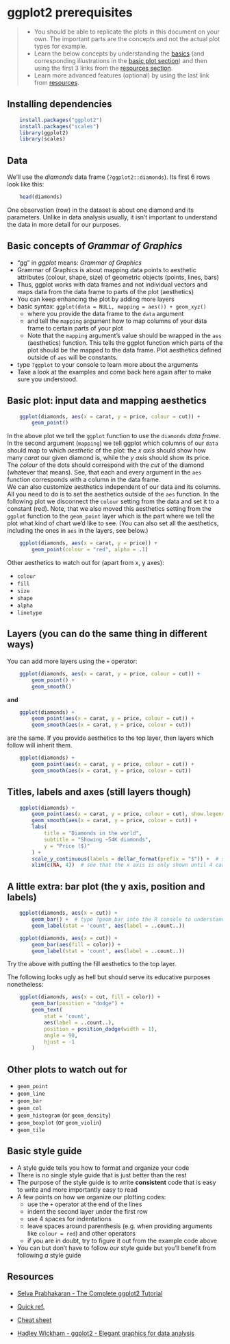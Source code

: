 # ggplot2 prerequisites

> + You should be able to replicate the plots in this document on your own. The important parts are the concepts and not the actual plot types for example.
> + Learn the below concepts by understanding the [basics](#basics) (and corresponding illustrations in the [basic plot section](#basic_plot)) and then using the first 3 links from the [resources section](#resources).  
> + Learn more advanced features (optional) by using the last link from [resources](#resources).

## Installing dependencies
```r
    install.packages("ggplot2")
    install.packages("scales")
    library(ggplot2)
    library(scales)
```

## Data

We'll use the *diamonds* data frame (`?ggplot2::diamonds`). Its first 6 rows look like this:

```r
    head(diamonds)
```

One observation (row) in the dataset is about one diamond and its parameters. Unlike in data analysis usually, it isn't important to understand the data in more detail for our purposes.

## Basic concepts of *Grammar of Graphics* {#basics}

  + "gg" in *ggplot* means: *Grammar of Graphics*  
  + Grammar of Graphics is about mapping data points to aesthetic attributes (colour, shape, size) of geometric objects (points, lines, bars)  
  + Thus, ggplot works with data frames and not individual vectors and maps data from the data frame to parts of the plot (aesthetics)  
  + You can keep enhancing the plot by adding more layers  
  + basic syntax: `ggplot(data = NULL, mapping = aes()) + geom_xyz()`  
      * where you provide the data frame to the `data` argument  
      * and tell the `mapping` argument how to map columns of your data frame to certain parts of your plot  
      * Note that the `mapping` argument's value should be wrapped in the `aes` (aesthetics) function. This tells the ggplot function which parts of the plot should be the mapped to the data frame. Plot aesthetics defined outside of `aes` will be constants.
  + type `?ggplot` to your console to learn more about the arguments  
  + Take a look at the examples and come back here again after to make sure you understood.  


## Basic plot: input data and mapping aesthetics {#basic_plot}

```r
    ggplot(diamonds, aes(x = carat, y = price, colour = cut)) +
        geom_point()
```

In the above plot we tell the `ggplot` function to use the `diamonds` *data frame*. In the second argument (`mapping`) we tell ggplot which columns of our `data` should map to which *aesthetic* of the plot: the *x axis* should show how many *carat* our given diamond is, while the *y axis* should show its price. The *colour* of the dots should correspond with the *cut* of the diamond (whatever that means). See, that each and every argument in the `aes` function corresponds with a column in the data frame.  
We can also customize aesthetics independent of our data and its columns. All you need to do is to set the aesthetics outside of the `aes` function. In the following plot we disconnect the `colour` setting from the data and set it to a constant (red). Note, that we also moved this aesthetics setting from the `ggplot` function to the `geom_point` layer which is the part where we tell the plot what kind of chart we'd like to see. (You can also set all the aesthetics, including the ones in `aes` in the layers, see below.)

```r
    ggplot(diamonds, aes(x = carat, y = price)) +
        geom_point(colour = "red", alpha = .1)
```

Other aesthetics to watch out for (apart from x, y axes):   

  + `colour`  
  + `fill`  
  + `size`  
  + `shape`  
  + `alpha`  
  + `linetype`  

## Layers (you can do the same thing in different ways)

You can add more layers using the `+` operator:

```r
    ggplot(diamonds, aes(x = carat, y = price, colour = cut)) +
        geom_point() +
        geom_smooth()
```

__and__

```r
    ggplot(diamonds) +
        geom_point(aes(x = carat, y = price, colour = cut)) +
        geom_smooth(aes(x = carat, y = price, colour = cut))
```

are the same. If you provide aesthetics to the top layer, then layers which follow will inherit them.

```r
    ggplot(diamonds) +
        geom_point(aes(x = carat, y = price, colour = cut)) +
        geom_smooth(aes(x = carat, y = price, colour = cut))
```

## Titles, labels and axes (still layers though)

```r
    ggplot(diamonds) +
        geom_point(aes(x = carat, y = price, colour = cut), show.legend = FALSE) +
        geom_smooth(aes(x = carat, y = price, colour = cut)) +
        labs(
            title = "Diamonds in the world",
            subtitle = "Showing ~54K diamonds",
            y = "Price ($)"
        ) +
        scale_y_continuous(labels = dollar_format(prefix = "$")) +  # see the y axis labels
        xlim(c(NA, 4))  # see that the x axis is only shown until 4 carats
```

## A little extra: bar plot (the y axis, position and labels)

```r
    ggplot(diamonds, aes(x = cut)) +
        geom_bar() +  # type ?geom_bar into the R console to understand why the y axis isn't provided. Also, understand the difference between geom_bar and geom_col
        geom_label(stat = 'count', aes(label = ..count..))

```

```r
    ggplot(diamonds, aes(x = cut)) +
        geom_bar(aes(fill = color)) +
        geom_label(stat = 'count', aes(label = ..count..))
```

Try the above with putting the fill aesthetics to the top layer.

The following looks ugly as hell but should serve its educative purposes nonetheless:

```r
    ggplot(diamonds, aes(x = cut, fill = color)) +
        geom_bar(position = "dodge") +
        geom_text(
            stat = 'count',
            aes(label = ..count..),
            position = position_dodge(width = 1),
            angle = 90,
            hjust = -1
        )
```

## Other plots to watch out for

  + `geom_point`
  + `geom_line`
  + `geom_bar`
  + `geom_col`
  + `geom_histogram` (or `geom_density`)
  + `geom_boxplot` (or `geom_violin`)
  + `geom_tile`

## Basic style guide
  
  + A style guide tells you how to format and organize your code
  + There is no single style guide that is just better than the rest
  + The purpose of the style guide is to write __consistent__ code that is easy to write and more importantly easy to read
  + A few points on how we organize our plotting codes:
      * use the `+` operator at the end of the lines
      * indent the second layer under the first row
      * use 4 spaces for indentations
      * leave spaces around parenthesis (e.g. when providing arguments like `colour = red`) and other operators
      * if you are in doubt, try to figure it out from the example code above
  + You can but don't have to follow *our* style guide but you'll benefit from following *a* style guide

## Resources {#resources}

  + [Selva Prabhakaran - The Complete ggplot2 Tutorial](http://r-statistics.co/Complete-Ggplot2-Tutorial-Part1-With-R-Code.html)
  + [Quick ref.](http://r-statistics.co/ggplot2-cheatsheet.html)
  + [Cheat sheet](http://r-statistics.co/ggplot2-cheatsheet.html)

  + [Hadley Wickham - ggplot2 - Elegant graphics for data analysis](http://moderngraphics11.pbworks.com/f/ggplot2-Book09hWickham.pdf)


